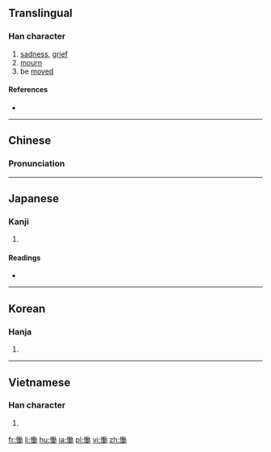 {{also|恸}}
==Translingual==

===Han character===
{{Han char|rn=61|rad=心|as=11|sn=14|four=9402<sub>7</sub>|canj=心竹土尸 (PHGS)|ids=⿰[[忄]][[動]]}}

# [[sadness]], [[grief]]
# [[mourn]]
# be [[moved]]

====References====
* {{Han ref|kx=0399.060|dkj=11103|dj=0738.220|hdz=42346.060|uh=615F|ud=24927|bh=BA45|bd=47685}}

----

==Chinese==
{{zh-forms|s=恸}}

===Pronunciation===
{{zh-pron
|m=tòng
|c=dung6
|mc=y
|oc=y
|ma=
|cat=n,v
}}

----

==Japanese==

===Kanji===
{{ja-kanji|grade=|rs=心11}}

# {{defn|lang=ja|sort=心11}}

====Readings====
* {{ja-readings|on=[[どう]] (dō), [[とう]] (tō)|kun=[[なげく]] (nageku)}}

----

==Korean==

===Hanja===
{{ko-hanja|hangeul=통|eumhun=|rv=tong|mr=t'ong|y=thong}}

# {{defn|lang=ko|sort=心11}}

----

==Vietnamese==

===Han character===
{{vi-readings|rs=心11| hanviet = đỏng}}

# {{defn|lang=vi|sort=心11}}

[[fr:慟]]
[[li:慟]]
[[hu:慟]]
[[ja:慟]]
[[pl:慟]]
[[vi:慟]]
[[zh:慟]]